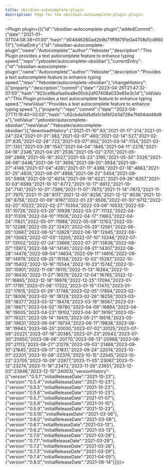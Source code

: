 ---
title: obsidian-autocomplete-plugin
description: Page for the obsidian-autocomplete-plugin plugin.
---


<Plugin plugin={({"id":"obsidian-autocomplete-plugin","addedCommit":{"date":"2021-01-07T04:08:38+01:00","hash":"d04d46260ad2b9b71ff98791e0a4708d1cd96013"},"initialEntry":{"id":"obsidian-autocomplete-plugin","name":"Autocomplete","author":"Yeboster","description":"This Plugin provides a text autocomplete feature to enhance typing speed.","repo":"yeboster/autocomplete-obsidian"},"currentEntry":{"id":"obsidian-autocomplete-plugin","name":"Autocomplete","author":"Yeboster","description":"Provides a text autocomplete feature to enhance typing speed.","repo":"Yeboster/autocomplete-obsidian"},"changeHistory":[{"property":"description","commit":{"date":"2023-04-26T21:47:32-07:00","hash":"923ce8bafaa0ea8e00cb2af07408a033e85e3c1d"},"oldValue":"This Plugin provides a text autocomplete feature to enhance typing speed.","newValue":"Provides a text autocomplete feature to enhance typing speed."},{"property":"repo","commit":{"date":"2023-04-27T11:19:40+02:00","hash":"c62cbda0d5dfa1c1efbf2d3d726e7fd04dd48d9a"},"oldValue":"yeboster/autocomplete-obsidian","newValue":"Yeboster/autocomplete-obsidian"}],"downloadHistory":{"2021-01-10":83,"2021-01-17":214,"2021-01-24":324,"2021-01-31":383,"2021-02-07":460,"2021-02-14":527,"2021-02-21":635,"2021-02-28":722,"2021-03-07":902,"2021-03-14":1134,"2021-03-21":1351,"2021-03-28":1547,"2021-04-04":1845,"2021-04-11":2278,"2021-04-18":2346,"2021-04-25":2536,"2021-05-02":2701,"2021-05-09":2868,"2021-05-16":3027,"2021-05-23":3195,"2021-05-30":3326,"2021-06-06":3446,"2021-06-13":3656,"2021-06-20":3934,"2021-06-27":4149,"2021-07-04":4281,"2021-07-11":4388,"2021-07-18":4663,"2021-07-25":4835,"2021-08-01":4956,"2021-08-22":5454,"2021-09-05":5908,"2021-09-12":6014,"2021-09-19":6221,"2021-09-26":6357,"2021-10-03":6599,"2021-10-10":6772,"2021-10-17":6912,"2021-10-24":7141,"2021-10-31":7399,"2021-11-07":7673,"2021-11-14":7873,"2021-11-21":7975,"2021-11-28":8117,"2021-12-05":8256,"2021-12-12":8536,"2021-12-26":8758,"2022-01-09":9197,"2022-01-23":9506,"2022-01-30":9712,"2022-02-20":10222,"2022-02-27":10354,"2022-03-06":10533,"2022-03-13":10726,"2022-03-20":10939,"2022-03-27":11132,"2022-04-03":11309,"2022-04-10":11506,"2022-04-17":11663,"2022-04-24":11821,"2022-05-01":11988,"2022-05-08":12153,"2022-05-15":12288,"2022-05-22":12421,"2022-05-29":12561,"2022-06-05":12687,"2022-06-12":12829,"2022-06-19":12945,"2022-06-26":13063,"2022-07-03":13205,"2022-07-10":13348,"2022-07-17":13502,"2022-07-24":13669,"2022-07-31":13838,"2022-08-07":13973,"2022-08-14":14140,"2022-08-21":14307,"2022-08-28":14476,"2022-09-04":14634,"2022-09-11":14816,"2022-09-18":14978,"2022-09-25":15158,"2022-10-02":15287,"2022-10-09":15402,"2022-10-16":15544,"2022-10-23":15742,"2022-10-30":15901,"2022-11-06":16115,"2022-11-13":16264,"2022-11-20":16430,"2022-11-27":16579,"2022-12-04":16765,"2022-12-11":16865,"2022-12-18":16978,"2022-12-25":17094,"2023-01-01":17191,"2023-01-08":17322,"2023-01-15":17470,"2023-01-22":17615,"2023-01-29":17748,"2023-02-05":17894,"2023-02-12":18006,"2023-02-19":18129,"2023-02-26":18259,"2023-03-05":18377,"2023-03-12":18478,"2023-03-19":18567,"2023-03-26":18671,"2023-04-02":18780,"2023-04-09":18894,"2023-04-16":19005,"2023-04-23":19102,"2023-04-30":19197,"2023-05-07":19321,"2023-05-14":19415,"2023-05-21":19518,"2023-05-28":19631,"2023-06-04":19734,"2023-06-11":19838,"2023-06-18":19943,"2023-06-25":20030,"2023-07-02":20125,"2023-07-09":20221,"2023-07-16":20385,"2023-07-23":20543,"2023-07-30":20650,"2023-08-06":20770,"2023-08-13":20968,"2023-08-20":21113,"2023-08-27":21279,"2023-09-03":21468,"2023-09-10":21645,"2023-09-17":21831,"2023-09-24":22014,"2023-10-01":22201,"2023-10-08":22376,"2023-10-15":22545,"2023-10-22":22705,"2023-10-29":22877,"2023-11-05":23067,"2023-11-12":23274,"2023-11-19":23472,"2023-11-26":23651,"2023-12-03":23846,"2023-12-10":24003},"versionHistory":[{"version":"0.5.1","initialReleaseDate":"2021-10-23"},{"version":"0.5.4","initialReleaseDate":"2021-10-23"},{"version":"0.5.5","initialReleaseDate":"2021-10-23"},{"version":"0.5.6","initialReleaseDate":"2021-10-23"},{"version":"0.5.7","initialReleaseDate":"2021-01-07"},{"version":"0.5.8","initialReleaseDate":"2021-01-10"},{"version":"0.5.9","initialReleaseDate":"2021-10-23"},{"version":"0.5.10","initialReleaseDate":"2021-03-06"},{"version":"0.6.0","initialReleaseDate":"2021-03-08"},{"version":"0.6.1","initialReleaseDate":"2021-03-13"},{"version":"0.6.2","initialReleaseDate":"2021-03-13"},{"version":"0.7.0","initialReleaseDate":"2021-03-28"},{"version":"0.7.1","initialReleaseDate":"2021-03-28"},{"version":"0.7.2","initialReleaseDate":"2021-03-28"},{"version":"0.7.3","initialReleaseDate":"2021-03-29"},{"version":"0.7.4","initialReleaseDate":"2021-04-05"},{"version":"0.8.0","initialReleaseDate":"2021-06-14"}]})}></Plugin>